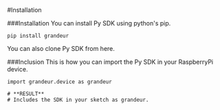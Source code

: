 #Installation

###Installation
You can install Py SDK using python's pip.

```
pip install grandeur
```

You can also clone Py SDK from here.

###Inclusion
This is how you can import the Py SDK in your RaspberryPi device.

```
import grandeur.device as grandeur

# **RESULT**
# Includes the SDK in your sketch as grandeur.
```
